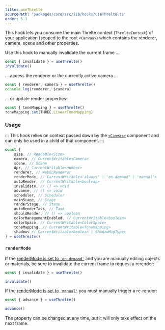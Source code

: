 ```yaml
---
title: useThrelte
sourcePath: 'packages/core/src/lib/hooks/useThrelte.ts'
order: 5.1
---
```


This hook lets you consume the main Threlte context (`ThrelteContext`) of your application (scoped to the root `<Canvas>`) which contains the renderer, camera, scene and other properties.

Use this hook to manually invalidate the current frame …

```ts
const { invalidate } = useThrelte()
invalidate()
```

… access the renderer or the currently active camera …

```ts
const { renderer, camera } = useThrelte()
console.log(renderer, $camera)
```

… or update render properties:

```ts
const { toneMapping } = useThrelte()
toneMapping.set(THREE.LinearToneMapping)
```

### Usage

:::
This hook relies on context passed down by the [`<Canvas>`](/reference/core/components/canvas) component and can only be used in a child of that component.
:::

```ts
const {
	size, // Readable<Size>
	camera, // CurrentWritable<Camera>
	scene, // Scene
	dpr, // CurrentWritable<number>
	renderer, // WebGLRenderer
	renderMode, // CurrentWritable<'always' | 'on-demand' | 'manual'>
	autoRender, // CurrentWritable<boolean>
	invalidate, // () => void
	advance, // () => void
	scheduler, // Scheduler
	mainStage, // Stage
	renderStage, // Stage
	autoRenderTask, // Task
	shouldRender, // () => boolean
	colorManagementEnabled, // CurrentWritable<boolean>
	colorSpace, // CurrentWritable<ColorSpace>
	toneMapping, // CurrentWritable<ToneMapping>
	shadows // CurrentWritable<boolean | ShadowMapType>
} = useThrelte()
```

### `renderMode`

If the [renderMode is set to `'on-demand'`](/reference/core/components/canvas) and you are manually editing objects or materials, be sure to invalidate the current frame to request a rerender:

```ts
const { invalidate } = useThrelte()

invalidate()
```

If the [renderMode is set to `'manual'`](/reference/core/components/canvas) you must manually trigger a re-render:

```ts
const { advance } = useThrelte()

advance()
```

The property can be changed at any time, but it will only take effect on the next frame.

